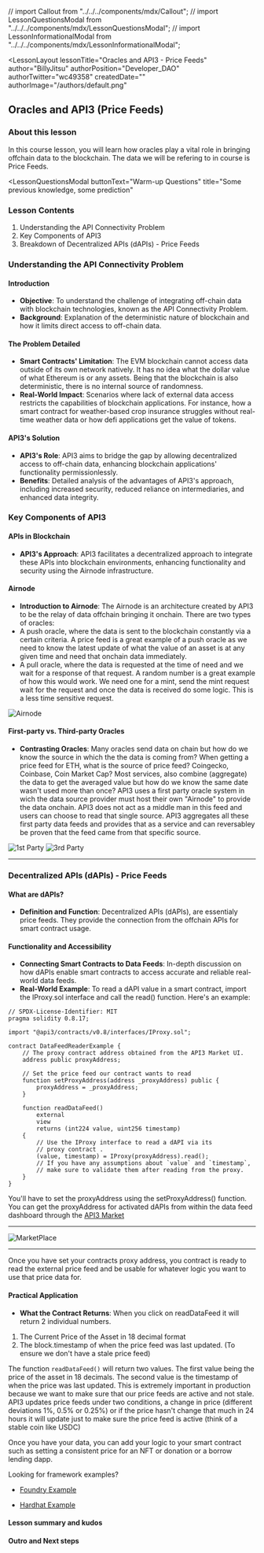 // import Callout from "../../../components/mdx/Callout";
// import LessonQuestionsModal from "../../../components/mdx/LessonQuestionsModal";
// import LessonInformationalModal from "../../../components/mdx/LessonInformationalModal";

<LessonLayout
   lessonTitle="Oracles and API3 - Price Feeds" 
   author="BillyJitsu"
   authorPosition="Developer_DAO"
   authorTwitter="wc49358"
   createdDate=""
   authorImage="/authors/default.png"
>

## Oracles and API3 (Price Feeds)

### About this lesson

In this course lesson, you will learn how oracles play a vital role in bringing offchain data to the blockchain. The data we will be refering to in course is Price Feeds.

<LessonQuestionsModal
  buttonText="Warm-up Questions"
  title="Some previous knowledge, some prediction"
>
  <Question question="1-oracles-api3/1-intro/Q1" />
  <Question question="1-oracles-api3/1-intro/Q2" />
  <Question question="1-oracles-api3/1-intro/Q3" />
  <Question question="1-oracles-api3/1-intro/Q4" />
  <Question question="1-oracles-api3/1-intro/Q5" />
</LessonQuestionsModal>

### Lesson Contents

1. Understanding the API Connectivity Problem
2. Key Components of API3
3. Breakdown of Decentralized APIs (dAPIs) - Price Feeds

### Understanding the API Connectivity Problem

#### Introduction

- **Objective**: To understand the challenge of integrating off-chain data with blockchain technologies, known as the API Connectivity Problem.
- **Background**: Explanation of the deterministic nature of blockchain and how it limits direct access to off-chain data.

#### The Problem Detailed

- **Smart Contracts' Limitation**: The EVM blockchain cannot access data outside of its own network natively. It has no idea what the dollar value of what Ethereum is or any assets. Being that the blockchain is also deterministic, there is no internal source of randomness.
- **Real-World Impact**: Scenarios where lack of external data access restricts the capabilities of blockchain applications. For instance, how a smart contract for weather-based crop insurance struggles without real-time weather data or how defi applications get the value of tokens.

#### API3's Solution

- **API3's Role**: API3 aims to bridge the gap by allowing decentralized access to off-chain data, enhancing blockchain applications' functionality permissionlessly.
- **Benefits**: Detailed analysis of the advantages of API3's approach, including increased security, reduced reliance on intermediaries, and enhanced data integrity.

### Key Components of API3

#### APIs in Blockchain

- **API3's Approach**: API3 facilitates a decentralized approach to integrate these APIs into blockchain environments, enhancing functionality and security using the Airnode infrastructure.

#### Airnode

- **Introduction to Airnode**: The Airnode is an architecture created by API3 to be the relay of data offchain bringing it onchain. There are two types of oracles:
- A push oracle, where the data is sent to the blockchain constantly via a certain criteria. A price feed is a great example of a push oracle as we need to know the latest update of what the value of an asset is at any given time and need that onchain data immediately.
- A pull oracle, where the data is requested at the time of need and we wait for a response of that request. A random number is a great example of how this would work. We need one for a mint, send the mint request wait for the request and once the data is received do some logic. This is a less time sensitive request.

![Airnode](/assets/lessons/1-oracles-api3/airnode-image.png)

#### First-party vs. Third-party Oracles

- **Contrasting Oracles**: Many oracles send data on chain but how do we know the source in which the the data is coming from? When getting a price feed for ETH, what is the source of price feed? Coingecko, Coinbase, Coin Market Cap? Most services, also combine (aggregate) the data to get the averaged value but how do we know the same date wasn't used more than once? API3 uses a first party oracle system in wich the data source provider must host their own "Airnode" to provide the data onchain. API3 does not act as a middle man in this feed and users can choose to read that single source. API3 aggregates all these first party data feeds and provides that as a service and can reversabley be proven that the feed came from that specific source.

![1st Party](/assets/lessons/1-oracles-api3/1st-party.png)
![3rd Party](/assets/lessons/1-oracles-api3/3rd-party.png)

---

### Decentralized APIs (dAPIs) - Price Feeds

#### What are dAPIs?

- **Definition and Function**: Decentralized APIs (dAPIs), are essentialy price feeds. They provide the connection from the offchain APIs for smart contract usage.

#### Functionality and Accessibility

- **Connecting Smart Contracts to Data Feeds**: In-depth discussion on how dAPIs enable smart contracts to access accurate and reliable real-world data feeds.
- **Real-World Example**:
  To read a dAPI value in a smart contract, import the IProxy.sol interface and call the read() function. Here's an example:

```solidity
// SPDX-License-Identifier: MIT
pragma solidity 0.8.17;

import "@api3/contracts/v0.8/interfaces/IProxy.sol";

contract DataFeedReaderExample {
    // The proxy contract address obtained from the API3 Market UI.
    address public proxyAddress;

    // Set the price feed our contract wants to read
    function setProxyAddress(address _proxyAddress) public {
        proxyAddress = _proxyAddress;
    }

    function readDataFeed()
        external
        view
        returns (int224 value, uint256 timestamp)
    {
        // Use the IProxy interface to read a dAPI via its
        // proxy contract .
        (value, timestamp) = IProxy(proxyAddress).read();
        // If you have any assumptions about `value` and `timestamp`,
        // make sure to validate them after reading from the proxy.
    }
}
```

You'll have to set the proxyAddress using the setProxyAddress() function. You can get the proxyAddress for activated dAPIs from within the data feed dashboard through the [API3 Market](https://market.api3.org/dapis)

---

![MarketPlace](/assets/lessons/1-oracles-api3/market.gif)

---

Once you have set your contracts proxy address, you contract is ready to read the external price feed and be usable for whatever logic you want to use that price data for.

#### Practical Application

- **What the Contract Returns**: When you click on readDataFeed it will return 2 individual numbers.

1. The Current Price of the Asset in 18 decimal format
2. The block.timestamp of when the price feed was last updated. (To ensure we don't have a stale price feed)

The function `readDataFeed()` will return two values. The first value being the price of the asset in 18 decimals. The second value is the timestamp of when the price was last updated. This is extremely important in production because we want to make sure that our price feeds are active and not stale.
API3 updates price feeds under two conditions, a change in price (different deviations 1%, 0.5% or 0.25%) or if the price hasn't change that much in 24 hours it will update just to make sure the price feed is active (think of a stable coin like USDC)

Once you have your data, you can add your logic to your smart contract such as setting a consistent price for an NFT or donation or a borrow lending dapp.

Looking for framework examples?

- [Foundry Example](https://github.com/api3-ecosystem/data-feed-reader-example-foundry)

- [Hardhat Example](https://github.com/api3dao/data-feed-reader-example)

#### Lesson summary and kudos

<QuizStatusChecker quiz="oracles-api3/quiz-oracles-api3-1" />

#### Outro and Next steps

</LessonLayout>
